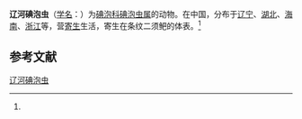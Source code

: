 {{Speciesbox
| name = 辽河碘泡虫
| status = 
| status_system = 
| image = 
| genus = Myxobolus
| species = lianhoensis
| authority = (Chen, 1998)<ref name='id9511'>{{cite web| url =http://www.bioinfo.cn/db05/BjdwSpecies.php?action=view&id=9511| title =辽河碘泡虫| work =《中国动物物种编目数据库》| publisher =中国科学院微生物研究所| author =中国科学院动物研究所| accessdate =2009-04-16| deadurl =yes| archiveurl =https://web.archive.org/web/20160305033103/http://www.bioinfo.cn/db05/BjdwSpecies.php?action=view&id=9511| archivedate =2016-03-05}}</ref>
}}

'''辽河碘泡虫'''（[[学名|学名]]：{{lang|la|''Myxobolus lianhoensis''}}）为[[碘泡科|碘泡科]][[碘泡虫属|碘泡虫属]]的动物。在中国，分布于[[辽宁|辽宁]]、[[湖北|湖北]]、[[海南|海南]]、[[浙江|浙江]]等，营[[寄生|寄生]]生活，寄生在条纹二须鲃的体表。<ref name='id9511'/>

== 参考文献 ==
{{reflist}}

{{Wikispecies|Myxobolus lianhoensis}}

[[Category:碘泡虫属|辽河碘泡虫]]


{{Cnidarian-stub}}